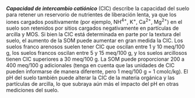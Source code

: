 ***Capacidad de intercambio catiónico*** (CIC) describe la capacidad del suelo
para retener un reservorio de nutrientes de liberación lenta, ya que los iones
cargados positivamente (por ejemplo, NH^4+^, K^+^, Ca^2+^, Mg^2+^) en el suelo
son retenidos por sitios cargados negativamente en partículas de arcilla y MOS.
Si bien la CIC está determinada en parte por la textura del suelo, el aumento de
la SOM puede aumentar en gran medida la CIC. Los suelos franco arenosos suelen
tener CIC que oscilan entre 1 y 10 meq/100 g, los suelos francos oscilan entre 5
y 15 meq/100 g, y los suelos arcillosos tienen CIC superiores a 30 meq/100 g. La
SOM puede proporcionar 200 a 400 meq/100 g adicionales (tenga en cuenta que las
unidades de CIC pueden informarse de manera diferente, pero 1 meq/100 g = 1
cmolc/kg). El pH del suelo también puede alterar la CIC de la materia orgánica y
las partículas de arcilla, lo que subraya aún más el impacto del pH en otras
mediciones del suelo.
